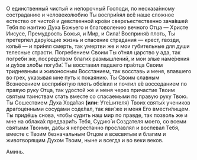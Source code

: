 О единственный чистый и непорочный Господи, по несказа́нному состраданию и человеколюбию Ты воспри́нял всё наше сложное естество от чистой и девственной кро́ви сверхъестественно зача́вшей Тебя по наи́тию Духа Божьего и благоволению вечного Отца — Христе Иисусе, Премудрость Божья, и Мир, и Сила! Восприня́в плоть, Ты претерпел дару́ющие жизнь и спасение страдания — крест, гвозди, копьё — и при́нял смерть, так умертви же и мои губительные для души телесные страсти. Погребением Своим Ты о́тнял царство у ада, так погреби же, посредством благи́х размышлений, и мои злые наме́рения и ду́хов зло́бы погуби́. Ты восставил падшего пра́отца Своим тридневным и живоносным Восстанием, так восставь и меня, впавшего во грех, указывая мне путь к покаянию. Ты Своим славным Вознесением воспри́нятую плоть обо́жил и почтил её восседанием по правую руку Отца, так удостой же и меня через причастие Твоим святым таинствам стать вместе со спасаемыми по правую руку Твою. Ты Сошествием Духа Хода́тая **(или:** Уте́шителя<R>)</R> Твоих святы́х учеников драгоценными сосудами соде́лал, так яви́ же и меня Его вмести́лищем. Ты придёшь снова, чтобы судить наш мир по правде, так позволь же и мне на облака́х предвари́ть Тебя, Судию́ и Создателя моего, со всеми святыми Твоими, дабы я непрестанно прославлял и воспевал Тебя, вместе с Твоим безначальным Отцом и всесвятым и благим и животворящим Духом Твоим, ныне и всегда и во веки веков.

Аминь.
